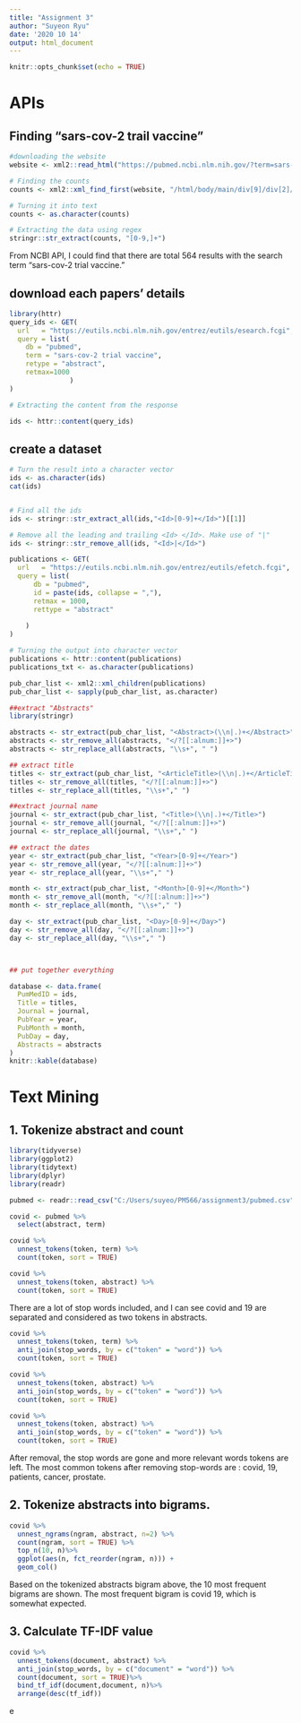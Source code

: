 ```yaml
---
title: "Assignment 3"
author: "Suyeon Ryu"
date: '2020 10 14'
output: html_document
---
```


```r
knitr::opts_chunk$set(echo = TRUE)
```


# APIs

## Finding "sars-cov-2 trail vaccine"

```r
#downloading the website
website <- xml2::read_html("https://pubmed.ncbi.nlm.nih.gov/?term=sars-cov-2%20trial%20vaccine.")

# Finding the counts
counts <- xml2::xml_find_first(website, "/html/body/main/div[9]/div[2]/div[2]/div[1]/span")

# Turning it into text
counts <- as.character(counts)

# Extracting the data using regex
stringr::str_extract(counts, "[0-9,]+")

```
From NCBI API, I could find that there are total 564 results with the search term "sars-cov-2 trial vaccine."

## download each papers' details
```r

library(httr)
query_ids <- GET(
  url   = "https://eutils.ncbi.nlm.nih.gov/entrez/eutils/esearch.fcgi",
  query = list(
    db = "pubmed",
    term = "sars-cov-2 trial vaccine",
    retype = "abstract",
    retmax=1000
               )
)


```

```r
# Extracting the content from the response 

ids <- httr::content(query_ids)

```


## create a dataset 
```r
# Turn the result into a character vector
ids <- as.character(ids)
cat(ids)


# Find all the ids 
ids <- stringr::str_extract_all(ids,"<Id>[0-9]+</Id>")[[1]]

# Remove all the leading and trailing <Id> </Id>. Make use of "|"
ids <- stringr::str_remove_all(ids, "<Id>|</Id>")
```

```r
publications <- GET(
  url   = "https://eutils.ncbi.nlm.nih.gov/entrez/eutils/efetch.fcgi",
  query = list(
      db = "pubmed",
      id = paste(ids, collapse = ","),
      retmax = 1000,
      rettype = "abstract"
    
    )
)

# Turning the output into character vector
publications <- httr::content(publications)
publications_txt <- as.character(publications)

```



```r
pub_char_list <- xml2::xml_children(publications)
pub_char_list <- sapply(pub_char_list, as.character)

```

```r
##extract "Abstracts"
library(stringr)

abstracts <- str_extract(pub_char_list, "<Abstract>(\\n|.)+</Abstract>")
abstracts <- str_remove_all(abstracts, "</?[[:alnum:]]+>")
abstracts <- str_replace_all(abstracts, "\\s+", " ")

## extract title
titles <- str_extract(pub_char_list, "<ArticleTitle>(\\n|.)+</ArticleTitle>")
titles <- str_remove_all(titles, "</?[[:alnum:]]+>")
titles <- str_replace_all(titles, "\\s+"," ")

##extract journal name
journal <- str_extract(pub_char_list, "<Title>(\\n|.)+</Title>")
journal <- str_remove_all(journal, "</?[[:alnum:]]+>")
journal <- str_replace_all(journal, "\\s+"," ") 

## extract the dates
year <- str_extract(pub_char_list, "<Year>[0-9]+</Year>")
year <- str_remove_all(year, "</?[[:alnum:]]+>")
year <- str_replace_all(year, "\\s+"," ") 

month <- str_extract(pub_char_list, "<Month>[0-9]+</Month>")
month <- str_remove_all(month, "</?[[:alnum:]]+>")
month <- str_replace_all(month, "\\s+"," ") 

day <- str_extract(pub_char_list, "<Day>[0-9]+</Day>")
day <- str_remove_all(day, "</?[[:alnum:]]+>")
day <- str_replace_all(day, "\\s+"," ")




```

```r
## put together everything

database <- data.frame(
  PumMedID = ids,
  Title = titles,
  Journal = journal,
  PubYear = year,
  PubMonth = month,
  PubDay = day,
  Abstracts = abstracts
)
knitr::kable(database) 

```





# Text Mining 

## 1. Tokenize abstract and count 

```r
library(tidyverse)
library(ggplot2)
library(tidytext)
library(dplyr)
library(readr)


```

```r

pubmed <- readr::read_csv("C:/Users/suyeo/PM566/assignment3/pubmed.csv")

covid <- pubmed %>%
  select(abstract, term)

```

```r
covid %>%
  unnest_tokens(token, term) %>%
  count(token, sort = TRUE)

covid %>%
  unnest_tokens(token, abstract) %>%
  count(token, sort = TRUE)
```

There are a lot of stop words included, and I can see covid and 19 are separated and considered as two tokens in abstracts. 

```r
covid %>%
  unnest_tokens(token, term) %>%
  anti_join(stop_words, by = c("token" = "word")) %>%
  count(token, sort = TRUE)

covid %>%
  unnest_tokens(token, abstract) %>%
  anti_join(stop_words, by = c("token" = "word")) %>%
  count(token, sort = TRUE)

covid %>%
  unnest_tokens(token, abstract) %>%
  anti_join(stop_words, by = c("token" = "word")) %>%
  count(token, sort = TRUE)
```

After removal, the stop words are gone and more relevant words tokens are left. 
The most common tokens after removing stop-words are : covid, 19, patients, cancer, prostate.

## 2. Tokenize abstracts into bigrams. 

```r

covid %>%
  unnest_ngrams(ngram, abstract, n=2) %>%
  count(ngram, sort = TRUE) %>%
  top_n(10, n)%>%
  ggplot(aes(n, fct_reorder(ngram, n))) +
  geom_col()

```


Based on the tokenized abstracts bigram above, the 10 most frequent bigrams are shown. The most frequent bigram is covid 19, which is somewhat expected. 


## 3. Calculate TF-IDF value

```r


covid %>%
  unnest_tokens(document, abstract) %>%
  anti_join(stop_words, by = c("document" = "word")) %>%
  count(document, sort = TRUE)%>%
  bind_tf_idf(document,document, n)%>%
  arrange(desc(tf_idf))


```
e
